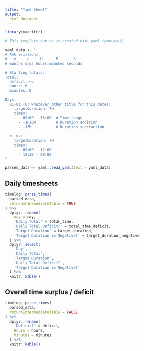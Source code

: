 ```yaml
---
title: "Time Sheet"
output:
  html_document
---
```


```r
library(magrittr)
```

```r
# This template can be re-created with yaml_template()

yaml_data <- "
# Abbreviations:
#   m     d     H      M       S
# months days hours minutes seconds

# Starting totals:
Total:
  deficit: no
  hours: 0
  minutes: 0

Days:
  01-01 (Or whatever other title for this date):
    targetDuration: 7H
    times:
      - 09:00 - 13:00  # Time range
      - +1H20M         # Duration addition
      - -15M           # Duration subtraction
  
  01-02:
    targetDuration: 7H
    times:
      - 09:00 - 12:00
      - 12:30 - 20:00
"

parsed_data <- yaml::read_yaml(text = yaml_data)
```

## Daily timesheets

```r
timelog::parse_times(
  parsed_data,
  returnIntermediateTable = TRUE
) %>% 
  dplyr::rename(
    Day = day,
    'Daily Total' = total_time,
    'Daily Total Deficit?' = total_time_deficit,
    'Target Duration' = target_duration,
    'Target Duration is Negative?' = target_duration_negative
  ) %>% 
  dplyr::select(
    'Day',
    'Daily Total',
    'Target Duration',
    'Daily Total Deficit?',
    'Target Duration is Negative?'
  ) %>% 
  knitr::kable()
```

## Overall time surplus / deficit

```r
timelog::parse_times(
  parsed_data,
  returnIntermediateTable = FALSE
) %>% 
  dplyr::rename(
    'Deficit?' = deficit,
    Hours = hours,
    Minutes = minutes
  ) %>% 
  knitr::kable()
```
